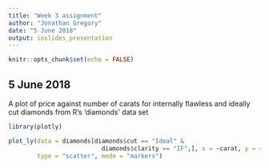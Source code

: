 ---
title: "Week 3 assignment"
author: "Jonathan Gregory"
date: "5 June 2018"
output: ioslides_presentation
---

```{r setup, include=FALSE}
knitr::opts_chunk$set(echo = FALSE)
```

## 5 June 2018

A plot of price against number of carats for internally flawless and ideally cut diamonds from R's 'diamonds' data set

```{r, include = FALSE}
library(plotly)
```

```{r, echo = FALSE}
plot_ly(data = diamonds[diamonds$cut == "Ideal" &
                          diamonds$clarity == "IF",], x = ~carat, y = ~price,
        type = "scatter", mode = "markers")
```



